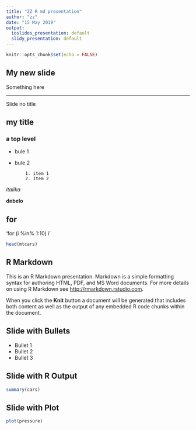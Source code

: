 ```yaml
---
title: "ZZ R md presentation"
author: "zz"
date: "15 May 2019"
output:
  ioslides_presentation: default
  slidy_presentation: default
---
```


```r
knitr::opts_chunk$set(echo = FALSE)
```
## My new slide
Something here

***
Slide no title

## my title

### a top level


- bule 1

- bule 2

          1. item 1
          2. Item 2

*italika*

**debelo**

## for

'for (i %in% 1:10) i'
```r
head(mtcars)
```

## R Markdown

This is an R Markdown presentation. Markdown is a simple formatting syntax for authoring HTML, PDF, and MS Word documents. For more details on using R Markdown see <http://rmarkdown.rstudio.com>.

When you click the **Knit** button a document will be generated that includes both content as well as the output of any embedded R code chunks within the document.

## Slide with Bullets

- Bullet 1
- Bullet 2
- Bullet 3

## Slide with R Output

```r
summary(cars)
```

## Slide with Plot

```r
plot(pressure)
```

